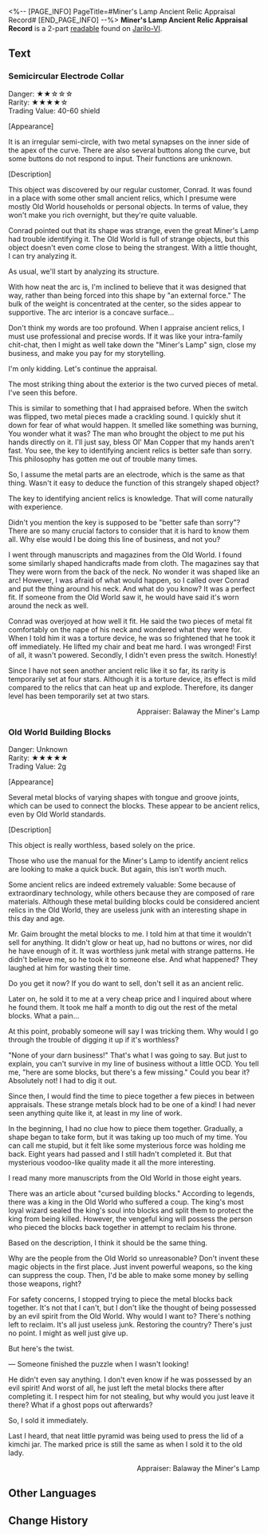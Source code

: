 <%-- [PAGE_INFO]
PageTitle=#Miner's Lamp Ancient Relic Appraisal Record#
[END_PAGE_INFO] --%>
{{Readable Infobox
|id           = 069
|partIds      = 190191;190192
|title        = 
|image        = Item Jarilo-VI Readable 2.png
|world        = Jarilo-VI
|parts        = 2
|author       = <!--to be added-->
|description  = An ancient relic appraisal record left behind by Balaway.
|part1        = Semicircular Electrode Collar
|source1      = {{cx|Source missing}}
|part2        = Old World Building Blocks
|source2      = {{cx|Source missing}}
|characters   = 
|factions     = 
}}
'''Miner's Lamp Ancient Relic Appraisal Record''' is a 2-part [[readable]] found on [[Jarilo-VI]].
<!--
==Location==
{{Map Embed|<map name>|<marker id>}}
-->
==Text==
===Semicircular Electrode Collar===
{{Size|+2|Semicircular Electrode Collar}}

Danger: ★★☆☆☆<br />
Rarity: ★★★★☆<br />
Trading Value: 40-60 shield

[Appearance]

It is an irregular semi-circle, with two metal synapses on the inner side of the apex of the curve. There are also several buttons along the curve, but some buttons do not respond to input. Their functions are unknown.

[Description]

This object was discovered by our regular customer, Conrad. It was found in a place with some other small ancient relics, which I presume were mostly Old World households or personal objects. In terms of value, they won't make you rich overnight, but they're quite valuable.

Conrad pointed out that its shape was strange, even the great Miner's Lamp had trouble identifying it. The Old World is full of strange objects, but this object doesn't even come close to being the strangest. With a little thought, I can try analyzing it.

As usual, we'll start by analyzing its structure.

With how neat the arc is, I'm inclined to believe that it was designed that way, rather than being forced into this shape by "an external force." The bulk of the weight is concentrated at the center, so the sides appear to supportive. The arc interior is a concave surface...

Don't think my words are too profound. When I appraise ancient relics, I must use professional and precise words. If it was like your intra-family chit-chat, then I might as well take down the "Miner's Lamp" sign, close my business, and make you pay for my storytelling.

I'm only kidding. Let's continue the appraisal.

The most striking thing about the exterior is the two curved pieces of metal. I've seen this before.

This is similar to something that I had appraised before. When the switch was flipped, two metal pieces made a crackling sound. I quickly shut it down for fear of what would happen. It smelled like something was burning, You wonder what it was? The man who brought the object to me put his hands directly on it. I'll just say, bless Ol' Man Copper that my hands aren't fast. You see, the key to identifying ancient relics is better safe than sorry. This philosophy has gotten me out of trouble many times.

So, I assume the metal parts are an electrode, which is the same as that thing. Wasn't it easy to deduce the function of this strangely shaped object?

The key to identifying ancient relics is knowledge. That will come naturally with experience.

Didn't you mention the key is supposed to be "better safe than sorry"? There are so many crucial factors to consider that it is hard to know them all. Why else would I be doing this line of business, and not you?

I went through manuscripts and magazines from the Old World. I found some similarly shaped handicrafts made from cloth. The magazines say that They were worn from the back of the neck. No wonder it was shaped like an arc! However, I was afraid of what would happen, so I called over Conrad and put the thing around his neck. And what do you know? It was a perfect fit. If someone from the Old World saw it, he would have said it's worn around the neck as well.

Conrad was overjoyed at how well it fit. He said the two pieces of metal fit comfortably on the nape of his neck and wondered what they were for. When I told him it was a torture device, he was so frightened that he took it off immediately. He lifted my chair and beat me hard. I was wronged! First of all, it wasn't powered. Secondly, I didn't even press the switch. Honestly!

Since I have not seen another ancient relic like it so far, its rarity is temporarily set at four stars. Although it is a torture device, its effect is mild compared to the relics that can heat up and explode. Therefore, its danger level has been temporarily set at two stars.

<div align="right">Appraiser: Balaway the Miner's Lamp</div>

===Old World Building Blocks===
{{Size|+2|Old World Building Blocks}}

Danger: Unknown<br />
Rarity: ★★★★★<br />
Trading Value: 2g

[Appearance]

Several metal blocks of varying shapes with tongue and groove joints, which can be used to connect the blocks. These appear to be ancient relics, even by Old World standards.

[Description]

This object is really worthless, based solely on the price.

Those who use the manual for the Miner's Lamp to identify ancient relics are looking to make a quick buck. But again, this isn't worth much.

Some ancient relics are indeed extremely valuable: Some because of extraordinary technology, while others because they are composed of rare materials. Although these metal building blocks could be considered ancient relics in the Old World, they are useless junk with an interesting shape in this day and age.

Mr. Gaim brought the metal blocks to me. I told him at that time it wouldn't sell for anything. It didn't glow or heat up, had no buttons or wires, nor did he have enough of it. It was worthless junk metal with strange patterns. He didn't believe me, so he took it to someone else. And what happened? They laughed at him for wasting their time.

Do you get it now? If you do want to sell, don't sell it as an ancient relic.

Later on, he sold it to me at a very cheap price and I inquired about where he found them. It took me half a month to dig out the rest of the metal blocks. What a pain...

At this point, probably someone will say I was tricking them. Why would I go through the trouble of digging it up if it's worthless?

"None of your darn business!" That's what I was going to say. But just to explain, you can't survive in my line of business without a little OCD. You tell me, "here are some blocks, but there's a few missing." Could you bear it? Absolutely not! I had to dig it out.

Since then, I would find the time to piece together a few pieces in between appraisals. These strange metals block had to be one of a kind! I had never seen anything quite like it, at least in my line of work.

In the beginning, I had no clue how to piece them together. Gradually, a shape began to take form, but it was taking up too much of my time. You can call me stupid, but it felt like some mysterious force was holding me back. Eight years had passed and I still hadn't completed it. But that mysterious voodoo-like quality made it all the more interesting.

I read many more manuscripts from the Old World in those eight years.

There was an article about "cursed building blocks." According to legends, there was a king in the Old World who suffered a coup. The king's most loyal wizard sealed the king's soul into blocks and split them to protect the king from being killed. However, the vengeful king will possess the person who pieced the blocks back together in attempt to reclaim his throne.

Based on the description, I think it should be the same thing.

Why are the people from the Old World so unreasonable? Don't invent these magic objects in the first place. Just invent powerful weapons, so the king can suppress the coup. Then, I'd be able to make some money by selling those weapons, right?

For safety concerns, I stopped trying to piece the metal blocks back together. It's not that I can't, but I don't like the thought of being possessed by an evil spirit from the Old World. Why would I want to? There's nothing left to reclaim. It's all just useless junk. Restoring the country? There's just no point. I might as well just give up.

But here's the twist.

&mdash; Someone finished the puzzle when I wasn't looking!

He didn't even say anything. I don't even know if he was possessed by an evil spirit! And worst of all, he just left the metal blocks there after completing it. I respect him for not stealing, but why would you just leave it there? What if a ghost pops out afterwards?

So, I sold it immediately.

Last I heard, that neat little pyramid was being used to press the lid of a kimchi jar. The marked price is still the same as when I sold it to the old lady.

<div align="right">Appraiser: Balaway the Miner's Lamp</div>

<!--
==Trivia==
* 
-->
==Other Languages==
{{Other Languages
|en   = Miner's Lamp Ancient Relic Appraisal Record
|zhs  = 「矿灯」古代遗物鉴定录
|zht  = 「礦燈」古代遺物鑑定錄
|ja   = 「カンテラ」古代遺物鑑定記録
|ko   = 「마이너 램프」 고대 유물 감정록
|es   = Registro de tasación de reliquias de la Lámpara del Minero
|fr   = Historique des estimations de reliques anciennes par Lampe de mineur
|ru   = Записи об оценке реликвий от «Шахтёрской лампы»
|th   = บันทึกการประเมินรีลิกส์โบราณของ "แสงแห่งเหมือง"
|vi   = Ghi Chép Giám Định Cổ Vật "Đèn Mỏ"
|de   = Gutachten für alte Relikte von Grubenlampe
|id   = Catatan Penilai Relik Kuno "Penerang Tambang"
|pt   = Registro de Avaliação de Relíquia Ancestral da Lanterna de Minerador
}}

==Change History==
{{Change History|1.0}}